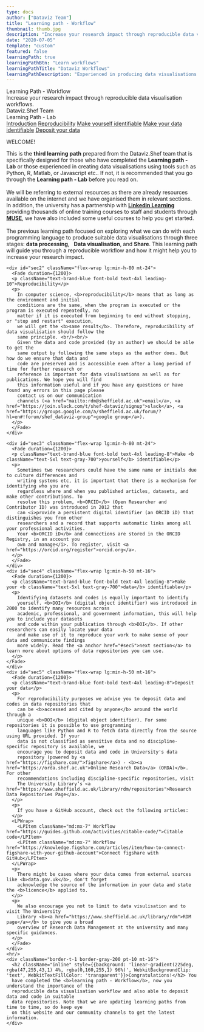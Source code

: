 ```yaml
---
type: docs
author: ["Dataviz Team"]
title: "Learning path - Workflow"
thumbnail: thumb.jpg
description: "Increase your research impact through reproducible data visualisation workflows."
date: "2020-07-05"
template: "custom"
featured: false
learningPath: true
learningPathBtn: "Learn workflows"
learningPathTitle: "Dataviz Workflows"
learningPathDescription: "Experienced in producing data visualisations."
---
```




<div className="shadow-xl flex justify-center items-center text-center w-full min-h-100" style={{backgroundColor: '#0066b3'}}>
  <div >
    <div className="text-5xl text-white font-bold" style={{fontFamily: "TUOS Stephenson,Georgia,Times,serif"}}>Learning Path - Workflow</div>
    <div className="text-gray-400 text-base">Increase your research impact through reproducible data visualisation workflows.</div>
    <div className="text-lg text-gray-100 mt-10">Dataviz.Shef Team</div>
    <div className="flex flex-wrap justify-center mt-20">
      <Link className="" to="/docs/04/07/2020/LearningPath-Lab">
        <div className="text-gray-800 py-2 px-3 text-sm font-semibold" style={{background: 'linear-gradient(225deg, rgba(237,255,0,1) 2%, rgba(0,160,255,1) 96%)'}}><TiChevronLeft className="inline-block ml-1" /> Learning Path - Lab</div>
      </Link>
    </div>
  </div>
</div>
<div className="flex flex-wrap justify-between px-3 md:px-24 lg:px-40 2xl:px-70 text-black bg-white text-sm sticky top-0 left-0 relative z-10 shadow-md">
  <a href="#sec1" anchor className="hover:text-brand-blue cursor-pointer py-2 mx-3" style={{background: 'none'}}>Introduction</a>
  <a href="#sec2" anchor className="hover:text-brand-blue cursor-pointer py-2 mx-3" style={{background: 'none'}}>Reproducibility</a>
  <a href="#sec3" anchor className="hover:text-brand-blue cursor-pointer py-2 mx-3" style={{background: 'none'}}>Make yourself identifiable</a>
  <a href="#sec4" anchor className="hover:text-brand-blue cursor-pointer py-2 mx-3" style={{background: 'none'}}>Make your data identifiable</a>
  <a href="#sec5" anchor className="hover:text-brand-blue cursor-pointer py-2 mx-3" style={{background: 'none'}}>Deposit your data</a>
</div>

<div className="py-10">
  <div className="flex flex-wrap text-black mx-auto px-3 lg:px-16 2xl:px-16 py-8 lg:max-w-70 2xl:max-w-50 rounded-3xl" style={{backgroundColor: "rgba(255, 255, 255, .97)"}}>
    <Fade duration={2000} fraction={.5}>
      <div id="sec1" className="lg:min-h-80">
        <p className="text-brand-blue font-bold text-4xl leading-8">WELCOME!</p>
        <p>
          This is the <b>third learning path</b> prepared from the Dataviz.Shef team that is specifically designed 
          for those who have completed the <b>Learning path - Lab</b> or those experienced in creating data 
          visualisations using tools such as Python, R, Matlab, or Javascript etc.. If not, it is 
          recommended that you go through 
          the <b><Link to="/blog/2020/07/04/LearningPath-Lab">Learning path - Lab</Link></b> before you 
          read on. <br /> <br /> 
          We will be referring to external resources as there are already resources available on the 
          internet and we have organised them in relevant sections. In addition, the university has a 
          partnership with <a href="https://www.sheffield.ac.uk/nap/service/redirect/lilearning"><b>Linkedin Learning</b></a> providing thousands of online training courses to staff and 
          students through <a href="https://www.sheffield.ac.uk/muse"><b>MUSE</b></a>, we have also 
          included some useful courses to help you get started. <br/><br/>
          The previous learning path focused on exploring what we can do with each programming language 
          to produce suitable data visualisations through three stages: <b>data processing</b>, &nbsp;
          <b>Data visualisation</b>, and <b>Share</b>. This learning path will guide you through a reproducible workflow 
          and how it might help you to increase your research impact. 
        </p>
      </div> 
    </Fade>
    
    <div id="sec2" className="flex-wrap lg:min-h-80 mt-24">
      <Fade duration={1200}>
      <p className="text-brand-blue font-bold text-4xl leading-10">Reproducibility</p>
      <p>
        In computer science, <b>reproducibility</b> means that as long as the environment and initial 
        conditions are the same, when the program is executed or the program is executed repeatedly, no 
        matter if it is executed from beginning to end without stopping, or "stop and restart" execution, 
        we will get the <b>same result</b>. Therefore, reproducibility of data visualisation should follow the 
        same principle. <br/><br/>
        Given the data and code provided (by an author) we should be able to get the 
        same output by following the same steps as the author does. But how do we ensure that data and 
        code are preserved and is accessible even after a long period of time for further research or 
        reference is important for data visulisations as well as for publications. We hope you will find 
        this information useful and if you have any questions or have found any errors in this page please 
        contact us on our communication 
        channels (<a href="mailto:rdm@sheffield.ac.uk">email</a>, <a href="https://join.slack.com/t/shef-dataviz/signup">slack</a>, <a href="https://groups.google.com/a/sheffield.ac.uk/forum/?hl=en#!forum/shef_dataviz-group">google group</a>).
      </p>
      </Fade>
    </div>
    
    <div id="sec3" className="flex-wrap lg:min-h-80 mt-24">
      <Fade duration={1200}>
      <p className="text-brand-blue font-bold text-4xl leading-8">Make <b className="text-5xl text-gray-700">yourself</b> identifiable</p>
      <p>
        Sometimes two researchers could have the same name or initials due to culture differences and 
        writing systems etc, it is important that there is a mechanism for identifying who you are 
        regardless where and when you published articles, datasets, and make other contributions. To 
        resolve this problem, <b>ORCID</b> (Open Researcher and Contributor ID) was introduced in 2012 that 
        can <i>provide a persistent digital identifier (an ORCID iD) that distinguishes you from other 
        researchers and a record that supports automatic links among all your professional activities. 
        Your <b>ORCID iD</b> and connections are stored in the ORCID Registry, in an account you 
        own and manage</i>. To register, visit <a href="https://orcid.org/register">orcid.org</a>.
      </p> 
      </Fade>
    </div>
    <div id="sec4" className="flex-wrap lg:min-h-50 mt-16">
      <Fade duration={1200}>
      <p className="text-brand-blue font-bold text-4xl leading-8">Make your <b className="text-5xl text-gray-700">data</b> identifiable</p>
      <p>
        Identifying datasets and codes is equally important to identify 
        yourself. <b>DOI</b> (digital object identifier) was introduced in 2000 to identify many resources across 
        academic, professional, and government information, this will help you to include your datasets 
        and code within your publication through <b>DOI</b>. If other researchers can easily locate your data 
        and make use of it to reproduce your work to make sense of your data and communicate findings 
        more widely. Read the <a anchor href="#sec5">next section</a> to learn more about options of data repositories you can use.
      </p>
    </Fade>
    </div>
    <div id="sec5" className="flex-wrap lg:min-h-50 mt-16">
      <Fade duration={1200}>
      <p className="text-brand-blue font-bold text-4xl leading-8">Deposit your data</p>
      <p>
        For reproducibility purposes we advise you to deposit data and codes in data repositories that 
        can be <b>accessed and cited by anyone</b> around the world through a 
        unique <b>DOI</b> (digital object identifier). For some repositories it is possible to use programming 
        languages like Python and R to fetch data directly from the source using URL provided. If your 
        data is not classified as sensitive data and no discipline-specific repository is available, we 
        encourage you to deposit data and code in University's data 
        repository (powered by <a href="https://figshare.com/">figshare</a>) - <b><a href="https://orda.shef.ac.uk">Online Research Data</a> (ORDA)</b>. For other 
        recommendations including discipline-specific repositories, visit 
        The University Library’s <a href="https://www.sheffield.ac.uk/library/rdm/repositories">Research Data Repositories Page</a>.
      </p>
      <p>
        If you have a GitHub account, check out the following articles:
      </p>
      <LPWrap>
        <LPItem className="md:mx-7" Workflow href="https://guides.github.com/activities/citable-code/">Citable code</LPItem>
        <LPItem className="md:mx-7" Workflow href="https://knowledge.figshare.com/articles/item/how-to-connect-figshare-with-your-github-account">Connect figshare with GitHub</LPItem>
      </LPWrap>
      <p>
        There might be cases where your data comes from external sources like <b>data.gov.uk</b>, don't forget 
        acknowledge the source of the information in your data and state the <b>licence</b> applied to.
      </p>
      <p>
        We also encourage you not to limit to data visulisation and to visit The University 
        Library <b><a href="https://www.sheffield.ac.uk/library/rdm">RDM page</a></b> to give you a broad 
        overview of Research Data Management at the university and many specific guidances.
      </p>
      </Fade>
    </div>
    <hr/>
    <div className="border-t-1 border-gray-200 pt-10 mt-16">
      <h2 className="inline" style={{background: 'linear-gradient(225deg, rgba(47,255,43,1) 4%, rgba(0,160,255,1) 96%)', WebkitBackgroundClip: 'text', WebkitTextFillColor: 'transparent'}}>Congratulations!</h2> You 
      have completed the <b>learning path - Workflow</b>, now you understand the importance of the 
      reproducible data visualisation workflow and also able to deposit data and code in suitable 
      data repositories. Note that we are updating learning paths from time to time, so do keep eye 
      on this website and our community channels to get the latest information.
    </div>
  </div>  
</div>